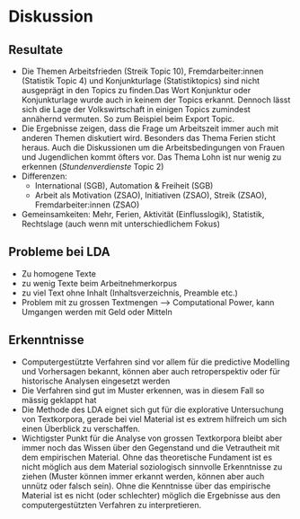 # Diskussion

## Resultate

* Die Themen Arbeitsfrieden (Streik Topic 10), Fremdarbeiter:innen (Statistik Topic 4) und Konjunkturlage (Statistiktopics) sind nicht ausgeprägt in den Topics zu finden.Das Wort Konjunktur oder Konjunkturlage wurde auch in keinem der Topics erkannt. Dennoch lässt sich die Lage der Volkswirtschaft in einigen Topics zumindest annähernd vermuten. So zum Beispiel beim Export Topic.
* Die Ergebnisse zeigen, dass die Frage um Arbeitszeit immer auch mit anderen Themen diskutiert wird. Besonders das Thema Ferien sticht heraus. Auch die Diskussionen um die Arbeitsbedingungen von Frauen und Jugendlichen kommt öfters vor. Das Thema Lohn ist nur wenig zu erkennen (*Stundenverdienste* Topic 2)
* Differenzen: 
  * International (SGB), Automation & Freiheit (SGB) 
  * Arbeit als Motivation (ZSAO), Initiativen (ZSAO), Streik (ZSAO), Fremdarbeiter:innen (ZSAO)  
* Gemeinsamkeiten: Mehr, Ferien, Aktivität (Einflusslogik), Statistik, Rechtslage (auch wenn mit unterschiedlichem Fokus)


## Probleme bei LDA

* Zu homogene Texte
* zu wenig Texte beim Arbeitnehmerkorpus
* zu viel Text ohne Inhalt (Inhaltsverzeichnis, Preamble etc.)
* Problem mit zu grossen Textmengen --> Computational Power, kann Umgangen werden mit Geld oder Mitteln


## Erkenntnisse


* Computergestützte Verfahren sind vor allem für die predictive Modelling und Vorhersagen bekannt, können aber auch retroperspektiv oder für historische Analysen eingesetzt werden
* Die Verfahren sind gut im Muster erkennen, was in diesem Fall so mässig geklappt hat
* Die Methode des LDA eignet sich gut für die explorative Untersuchung von Textkorpora, gerade bei viel Material ist es extrem hilfreich um sich einen Überblick zu verschaffen.
* Wichtigster Punkt für die Analyse von grossen Textkorpora bleibt aber immer noch das Wissen über den Gegenstand und die Vetrautheit mit dem empirischen Material. Ohne das theoretische Fundament ist es nicht möglich aus dem Material soziologisch sinnvolle Erkenntnisse zu ziehen (Muster können immer erkannt werden, können aber auch unnütz oder falsch sein). Ohne die Kenntnisse über das empirische Material ist es nicht (oder schlechter) möglich die Ergebnisse aus den computergestützten Verfahren zu interpretieren.